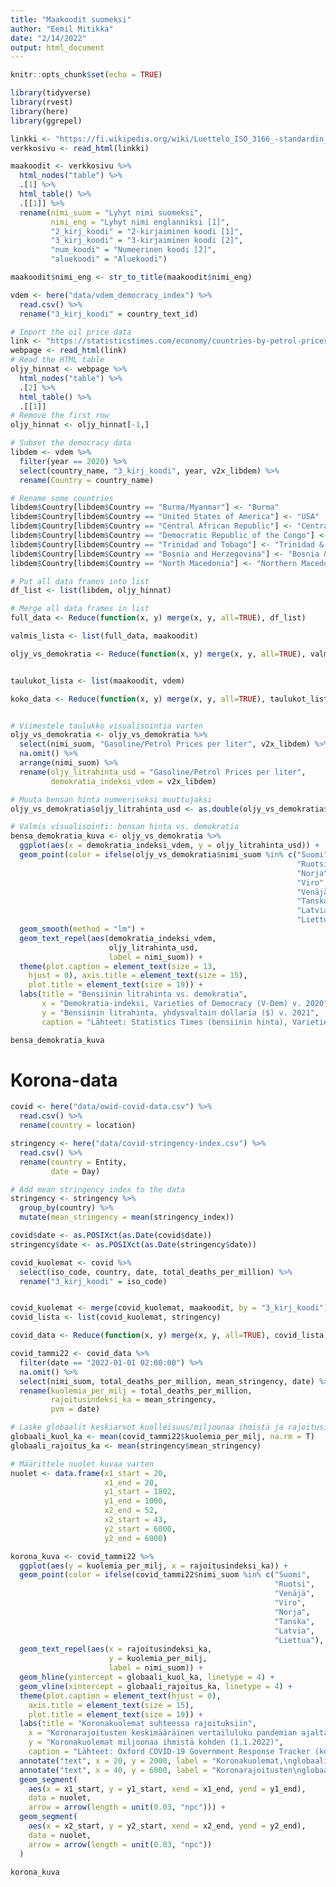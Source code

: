 ```yaml
---
title: "Maakoodit suomeksi"
author: "Eemil Mitikka"
date: "2/14/2022"
output: html_document
---
```


```r
knitr::opts_chunk$set(echo = TRUE)
```

```r
library(tidyverse)
library(rvest)
library(here)
library(ggrepel)

```

```r
linkki <- "https://fi.wikipedia.org/wiki/Luettelo_ISO_3166_-standardin_koodeista"
verkkosivu <- read_html(linkki)

maakoodit <- verkkosivu %>% 
  html_nodes("table") %>% 
  .[1] %>% 
  html_table() %>% 
  .[[1]] %>% 
  rename(nimi_suom = "Lyhyt nimi suomeksi",
         nimi_eng = "Lyhyt nimi englanniksi [1]",
         "2_kirj_koodi" = "2-kirjaiminen koodi [1]",
         "3_kirj_koodi" = "3-kirjaiminen koodi [2]",
         "num_koodi" = "Numeerinen koodi [2]",
         "aluekoodi" = "Aluekoodi") 

maakoodit$nimi_eng <- str_to_title(maakoodit$nimi_eng)

vdem <- here("data/vdem_democracy_index") %>% 
  read.csv() %>% 
  rename("3_kirj_koodi" = country_text_id)

# Import the oil price data
link <- "https://statisticstimes.com/economy/countries-by-petrol-prices-and-gdp-per-capita.php"
webpage <- read_html(link)
# Read the HTML table
oljy_hinnat <- webpage %>% 
  html_nodes("table") %>% 
  .[2] %>% 
  html_table() %>% 
  .[[1]]
# Remove the first row
oljy_hinnat <- oljy_hinnat[-1,]

# Subset the democracy data
libdem <- vdem %>% 
  filter(year == 2020) %>% 
  select(country_name, "3_kirj_koodi", year, v2x_libdem) %>% 
  rename(Country = country_name)

# Rename some countries
libdem$Country[libdem$Country == "Burma/Myanmar"] <- "Burma"
libdem$Country[libdem$Country == "United States of America"] <- "USA"
libdem$Country[libdem$Country == "Central African Republic"] <- "Central African Rep."
libdem$Country[libdem$Country == "Democratic Republic of the Congo"] <- "DR Congo"
libdem$Country[libdem$Country == "Trinidad and Tobago"] <- "Trinidad & Tobago"
libdem$Country[libdem$Country == "Bosnia and Herzegovina"] <- "Bosnia & Herz."
libdem$Country[libdem$Country == "North Macedonia"] <- "Northern Macedonia"

# Put all data frames into list
df_list <- list(libdem, oljy_hinnat)

# Merge all data frames in list
full_data <- Reduce(function(x, y) merge(x, y, all=TRUE), df_list)

valmis_lista <- list(full_data, maakoodit)

oljy_vs_demokratia <- Reduce(function(x, y) merge(x, y, all=TRUE), valmis_lista)


taulukot_lista <- list(maakoodit, vdem)

koko_data <- Reduce(function(x, y) merge(x, y, all=TRUE), taulukot_lista)


# Viimestele taulukko visualisointia varten
oljy_vs_demokratia <- oljy_vs_demokratia %>% 
  select(nimi_suom, "Gasoline/Petrol Prices per liter", v2x_libdem) %>% 
  na.omit() %>% 
  arrange(nimi_suom) %>% 
  rename(oljy_litrahinta_usd = "Gasoline/Petrol Prices per liter",
         demokratia_indeksi_vdem = v2x_libdem)

# Muuta bensan hinta numeeriseksi muuttujaksi
oljy_vs_demokratia$oljy_litrahinta_usd <- as.double(oljy_vs_demokratia$oljy_litrahinta_usd)

# Valmis visualisointi: bensan hinta vs. demokratia
bensa_demokratia_kuva <- oljy_vs_demokratia %>% 
  ggplot(aes(x = demokratia_indeksi_vdem, y = oljy_litrahinta_usd)) +
  geom_point(color = ifelse(oljy_vs_demokratia$nimi_suom %in% c("Suomi",
                                                                "Ruotsi",
                                                                "Norja",
                                                                "Viro",
                                                                "Venäjä",
                                                                "Tanska",
                                                                "Latvia",
                                                                "Liettua"), "red", "black")) +
  geom_smooth(method = "lm") +
  geom_text_repel(aes(demokratia_indeksi_vdem,
                      oljy_litrahinta_usd,
                      label = nimi_suom)) +
  theme(plot.caption = element_text(size = 13,
    hjust = 0), axis.title = element_text(size = 15),
    plot.title = element_text(size = 19)) +
  labs(title = "Bensiinin litrahinta vs. demokratia", 
       x = "Demokratia-indeksi, Varieties of Democracy (V-Dem) v. 2020", 
       y = "Bensiinin litrahinta, yhdysvaltain dollaria ($) v. 2021",
       caption = "Lähteet: Statistics Times (bensiinin hinta), Varieties of Democracy (demokratia-indeksi)\nKuva: Eemil Mitikka")

bensa_demokratia_kuva

```

# Korona-data

```r
covid <- here("data/owid-covid-data.csv") %>% 
  read.csv() %>% 
  rename(country = location)

stringency <- here("data/covid-stringency-index.csv") %>% 
  read.csv() %>% 
  rename(country = Entity,
         date = Day)

# Add mean stringency index to the data
stringency <- stringency %>% 
  group_by(country) %>% 
  mutate(mean_stringency = mean(stringency_index))

covid$date <- as.POSIXct(as.Date(covid$date))
stringency$date <- as.POSIXct(as.Date(stringency$date))

covid_kuolemat <- covid %>% 
  select(iso_code, country, date, total_deaths_per_million) %>% 
  rename("3_kirj_koodi" = iso_code)


covid_kuolemat <- merge(covid_kuolemat, maakoodit, by = "3_kirj_koodi")
covid_lista <- list(covid_kuolemat, stringency)

covid_data <- Reduce(function(x, y) merge(x, y, all=TRUE), covid_lista)

covid_tammi22 <- covid_data %>% 
  filter(date == "2022-01-01 02:00:00") %>% 
  na.omit() %>% 
  select(nimi_suom, total_deaths_per_million, mean_stringency, date) %>% 
  rename(kuolemia_per_milj = total_deaths_per_million,
         rajoitusindeksi_ka = mean_stringency,
         pvm = date)

# Laske globaalit keskiarvot kuolleisuus/miljoonaa ihmistä ja rajoitusindeksille pandemian ajalta
globaali_kuol_ka <- mean(covid_tammi22$kuolemia_per_milj, na.rm = T)
globaali_rajoitus_ka <- mean(stringency$mean_stringency)

# Määrittele nuolet kuvaa varten
nuolet <- data.frame(x1_start = 20,
                     x1_end = 20,
                     y1_start = 1802,
                     y1_end = 1000,
                     x2_end = 52,
                     x2_start = 43,
                     y2_start = 6000,
                     y2_end = 6000)

korona_kuva <- covid_tammi22 %>% 
  ggplot(aes(y = kuolemia_per_milj, x = rajoitusindeksi_ka)) +
  geom_point(color = ifelse(covid_tammi22$nimi_suom %in% c("Suomi",
                                                           "Ruotsi",
                                                           "Venäjä",
                                                           "Viro",
                                                           "Norja",
                                                           "Tanska",
                                                           "Latvia",
                                                           "Liettua"), "red", "black")) +
  geom_text_repel(aes(x = rajoitusindeksi_ka,
                      y = kuolemia_per_milj,
                      label = nimi_suom)) +
  geom_hline(yintercept = globaali_kuol_ka, linetype = 4) +
  geom_vline(xintercept = globaali_rajoitus_ka, linetype = 4) + 
  theme(plot.caption = element_text(hjust = 0),
    axis.title = element_text(size = 15),
    plot.title = element_text(size = 19)) +
  labs(title = "Koronakuolemat suhteessa rajoituksiin",
    x = "Koronarajoitusten keskimääräinen vertailuluku pandemian ajalta (viimeiset luvut 8.2.2022)",
    y = "Koronakuolemat miljoonaa ihmistä kohden (1.1.2022)",
    caption = "Lähteet: Oxford COVID-19 Government Response Tracker (koronarajoitusten vertailuku), Ritchie ym., 2020 (koronakuolemat)\nDatan koonti: Our World in Data\nKuva: Eemil Mitikka") +
  annotate("text", x = 20, y = 2000, label = "Koronakuolemat,\nglobaali keskiarvo") +
  annotate("text", x = 40, y = 6000, label = "Koronarajoitusten\nglobaali keskiarvo") +
  geom_segment(
    aes(x = x1_start, y = y1_start, xend = x1_end, yend = y1_end),
    data = nuolet,
    arrow = arrow(length = unit(0.03, "npc"))) +
  geom_segment(
    aes(x = x2_start, y = y2_start, xend = x2_end, yend = y2_end),
    data = nuolet,
    arrow = arrow(length = unit(0.03, "npc"))
  )

korona_kuva


```


